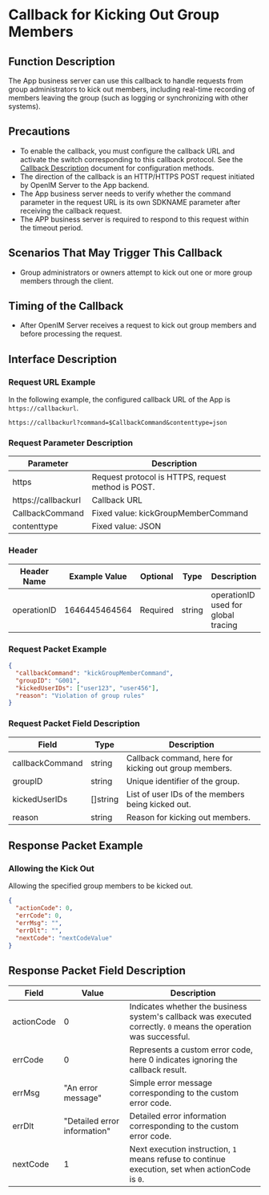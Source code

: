 # Callback for Kicking Out Group Members

## Function Description
The App business server can use this callback to handle requests from group administrators to kick out members, including real-time recording of members leaving the group (such as logging or synchronizing with other systems).

## Precautions
- To enable the callback, you must configure the callback URL and activate the switch corresponding to this callback protocol. See the [Callback Description](../introduction) document for configuration methods.
- The direction of the callback is an HTTP/HTTPS POST request initiated by OpenIM Server to the App backend.
- The App business server needs to verify whether the command parameter in the request URL is its own SDKNAME parameter after receiving the callback request.
- The APP business server is required to respond to this request within the timeout period.

## Scenarios That May Trigger This Callback
- Group administrators or owners attempt to kick out one or more group members through the client.

## Timing of the Callback
- After OpenIM Server receives a request to kick out group members and before processing the request.

## Interface Description

### Request URL Example
In the following example, the configured callback URL of the App is `https://callbackurl`.
```plaintext
https://callbackurl?command=$CallbackCommand&contenttype=json
```

### Request Parameter Description

| Parameter            | Description                                     |
|----------------------|-------------------------------------------------|
| https                | Request protocol is HTTPS, request method is POST. |
| https://callbackurl  | Callback URL                                    |
| CallbackCommand      | Fixed value: kickGroupMemberCommand             |
| contenttype          | Fixed value: JSON                               |

### Header
| Header Name | Example Value  | Optional | Type   | Description                        |
|-------------|----------------|----------|--------|------------------------------------|
| operationID | 1646445464564  | Required | string | operationID used for global tracing |

### Request Packet Example
```json
{
  "callbackCommand": "kickGroupMemberCommand",
  "groupID": "G001",
  "kickedUserIDs": ["user123", "user456"],
  "reason": "Violation of group rules"
}
```

### Request Packet Field Description

| Field           | Type     | Description                                    |
|-----------------|----------|------------------------------------------------|
| callbackCommand | string   | Callback command, here for kicking out group members. |
| groupID         | string   | Unique identifier of the group.                |
| kickedUserIDs   | []string | List of user IDs of the members being kicked out. |
| reason          | string   | Reason for kicking out members.                |

## Response Packet Example

### Allowing the Kick Out
Allowing the specified group members to be kicked out.

```json
{
  "actionCode": 0,
  "errCode": 0,
  "errMsg": "",
  "errDlt": "",
  "nextCode": "nextCodeValue"
}
```

## Response Packet Field Description

| Field       | Value         | Description                                             |
|-------------|---------------|---------------------------------------------------------|
| actionCode  | 0             | Indicates whether the business system's callback was executed correctly. `0` means the operation was successful. |
| errCode     | 0             | Represents a custom error code, here 0 indicates ignoring the callback result.     |
| errMsg      | "An error message" | Simple error message corresponding to the custom error code. |
| errDlt      | "Detailed error information" | Detailed error information corresponding to the custom error code. |
| nextCode    | 1             | Next execution instruction, `1` means refuse to continue execution, set when actionCode is `0`. |